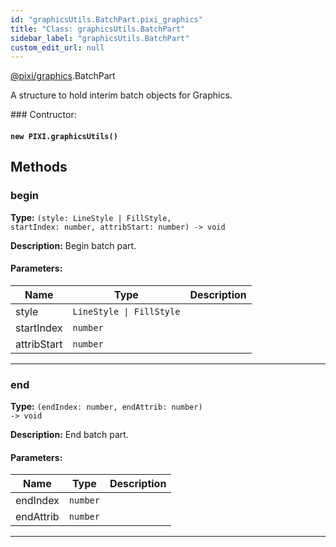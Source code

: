 ```yaml
---
id: "graphicsUtils.BatchPart.pixi_graphics"
title: "Class: graphicsUtils.BatchPart"
sidebar_label: "graphicsUtils.BatchPart"
custom_edit_url: null
---
```



<div class="package-name">

[@pixi/graphics](../modules/pixi_graphics).BatchPart

</div>


A structure to hold interim batch objects for Graphics.



        

<article>
### Contructor:
<h4><code>new PIXI.graphicsUtils()</code></h4>

</article>
            





## Methods
<article>

### begin 
**Type:** <code>(style&#58; LineStyle &#124; FillStyle, startIndex&#58; number, attribStart&#58; number) -&#62; void</code>

**Description:** Begin batch part.

#### Parameters:
| Name        | Type                                    | Description |
| ----------- | --------------------------------------- | ----------- |
| style       | <code>LineStyle &#124; FillStyle</code> |             |
| startIndex  | <code>number</code>                     |             |
| attribStart | <code>number</code>                     |             |
</article>


---------------------------------------

<article>

### end 
**Type:** <code>(endIndex&#58; number, endAttrib&#58; number) -&#62; void</code>

**Description:** End batch part.

#### Parameters:
| Name      | Type                | Description |
| --------- | ------------------- | ----------- |
| endIndex  | <code>number</code> |             |
| endAttrib | <code>number</code> |             |
</article>


---------------------------------------


    